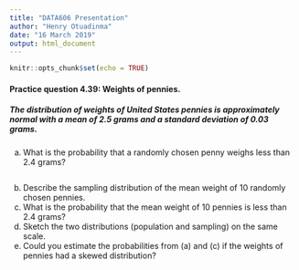 ```yaml
---
title: "DATA606 Presentation"
author: "Henry Otuadinma"
date: "16 March 2019"
output: html_document
---
```


```r
knitr::opts_chunk$set(echo = TRUE)
```

#### Practice question 4.39: Weights of pennies. 
##### The distribution of weights of United States pennies is approximately normal with a mean of 2.5 grams and a standard deviation of 0.03 grams.

(a) What is the probability that a randomly chosen penny weighs less than 2.4 grams?

```r


```

(b) Describe the sampling distribution of the mean weight of 10 randomly chosen pennies.
(c) What is the probability that the mean weight of 10 pennies is less than 2.4 grams?
(d) Sketch the two distributions (population and sampling) on the same scale.
(e) Could you estimate the probabilities from (a) and (c) if the weights of pennies had a skewed
distribution?